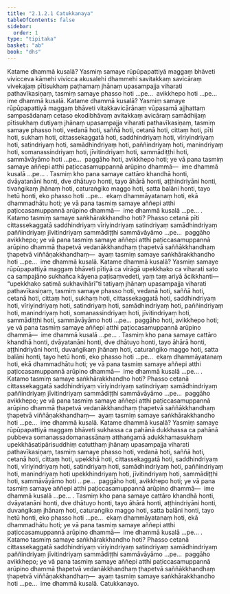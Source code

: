 ```yaml
---
title: "2.1.2.1 Catukkanaya"
tableOfContents: false
sidebar:
  order: 1
type: "tipitaka"
basket: "ab"
book: "dhs"
---
```



<DynamicBreadcrumb />

<Division number="160" book="dhs" bookNo="29" page="44">

<Paragraph number="566" book="dhs">
Katame dhammā kusalā? Yasmiṃ samaye rūpūpapattiyā maggaṃ bhāveti vivicceva kāmehi vivicca akusalehi dhammehi savitakkaṃ savicāraṃ vivekajaṃ pītisukhaṃ paṭhamaṃ jhānaṃ upasampajja viharati pathavīkasiṇaṃ, tasmiṃ samaye phasso hoti …pe…  avikkhepo hoti …pe…  ime dhammā kusalā.
</Paragraph>

</Division>
<Division number="161" book="dhs" bookNo="29" page="44">

<Paragraph number="567" book="dhs">
Katame dhammā kusalā? Yasmiṃ samaye rūpūpapattiyā maggaṃ bhāveti vitakkavicārānaṃ vūpasamā ajjhattaṃ sampasādanaṃ cetaso ekodibhāvaṃ avitakkaṃ avicāraṃ samādhijaṃ pītisukhaṃ dutiyaṃ jhānaṃ upasampajja viharati pathavīkasiṇaṃ, tasmiṃ samaye phasso hoti, vedanā hoti, saññā hoti, cetanā hoti, cittaṃ hoti, pīti hoti, sukhaṃ hoti, cittassekaggatā hoti, saddhindriyaṃ hoti, vīriyindriyaṃ hoti, satindriyaṃ hoti, samādhindriyaṃ hoti, paññindriyaṃ hoti, manindriyaṃ hoti, somanassindriyaṃ hoti, jīvitindriyaṃ hoti, sammādiṭṭhi hoti, sammāvāyāmo hoti …pe…  paggāho hoti, avikkhepo hoti; ye vā pana tasmiṃ samaye aññepi atthi paṭiccasamuppannā arūpino dhammā—  ime dhammā kusalā …pe… .
</Paragraph>

<Paragraph number="568" book="dhs">
Tasmiṃ kho pana samaye cattāro khandhā honti, dvāyatanāni honti, dve dhātuyo honti, tayo āhārā honti, aṭṭhindriyāni honti, tivaṅgikaṃ jhānaṃ hoti, caturaṅgiko maggo hoti, satta balāni honti, tayo hetū honti, eko phasso hoti …pe…  ekaṃ dhammāyatanaṃ hoti, ekā dhammadhātu hoti; ye vā pana tasmiṃ samaye aññepi atthi paṭiccasamuppannā arūpino dhammā—  ime dhammā kusalā …pe… .
</Paragraph>

</Division>
<Division number="162" book="dhs" bookNo="29" page="44">

<Paragraph number="569" book="dhs">
Katamo tasmiṃ samaye saṅkhārakkhandho hoti? Phasso cetanā pīti cittassekaggatā saddhindriyaṃ vīriyindriyaṃ satindriyaṃ samādhindriyaṃ paññindriyaṃ jīvitindriyaṃ sammādiṭṭhi sammāvāyāmo …pe…  paggāho avikkhepo; ye vā pana tasmiṃ samaye aññepi atthi paṭiccasamuppannā arūpino dhammā ṭhapetvā vedanākkhandhaṃ ṭhapetvā saññākkhandhaṃ ṭhapetvā viññāṇakkhandhaṃ—  ayaṃ tasmiṃ samaye saṅkhārakkhandho hoti …pe…  ime dhammā kusalā.
</Paragraph>

</Division>
<Division number="163" book="dhs" bookNo="29" page="45">

<Paragraph number="570" book="dhs">
Katame dhammā kusalā? Yasmiṃ samaye rūpūpapattiyā maggaṃ bhāveti pītiyā ca virāgā upekkhako ca viharati sato ca sampajāno sukhañca kāyena paṭisaṃvedeti, yaṃ taṃ ariyā ācikkhanti—  “upekkhako satimā sukhavihārī”ti tatiyaṃ jhānaṃ upasampajja viharati pathavīkasiṇaṃ, tasmiṃ samaye phasso hoti, vedanā hoti, saññā hoti, cetanā hoti, cittaṃ hoti, sukhaṃ hoti, cittassekaggatā hoti, saddhindriyaṃ hoti, vīriyindriyaṃ hoti, satindriyaṃ hoti, samādhindriyaṃ hoti, paññindriyaṃ hoti, manindriyaṃ hoti, somanassindriyaṃ hoti, jīvitindriyaṃ hoti, sammādiṭṭhi hoti, sammāvāyāmo hoti …pe…  paggāho hoti, avikkhepo hoti; ye vā pana tasmiṃ samaye aññepi atthi paṭiccasamuppannā arūpino dhammā—  ime dhammā kusalā …pe… .
</Paragraph>

<Paragraph number="571" book="dhs">
Tasmiṃ kho pana samaye cattāro khandhā honti, dvāyatanāni honti, dve dhātuyo honti, tayo āhārā honti, aṭṭhindriyāni honti, duvaṅgikaṃ jhānaṃ hoti, caturaṅgiko maggo hoti, satta balāni honti, tayo hetū honti, eko phasso hoti …pe…  ekaṃ dhammāyatanaṃ hoti, ekā dhammadhātu hoti; ye vā pana tasmiṃ samaye aññepi atthi paṭiccasamuppannā arūpino dhammā—  ime dhammā kusalā …pe… .
</Paragraph>

</Division>
<Division number="164" book="dhs" bookNo="29" page="45">

<Paragraph number="572" book="dhs">
Katamo tasmiṃ samaye saṅkhārakkhandho hoti? Phasso cetanā cittassekaggatā saddhindriyaṃ vīriyindriyaṃ satindriyaṃ samādhindriyaṃ paññindriyaṃ jīvitindriyaṃ sammādiṭṭhi sammāvāyāmo …pe…  paggāho avikkhepo; ye vā pana tasmiṃ samaye aññepi atthi paṭiccasamuppannā arūpino dhammā ṭhapetvā vedanākkhandhaṃ ṭhapetvā saññākkhandhaṃ ṭhapetvā viññāṇakkhandhaṃ—  ayaṃ tasmiṃ samaye saṅkhārakkhandho hoti …pe…  ime dhammā kusalā.
</Paragraph>

</Division>
<Division number="165" book="dhs" bookNo="29" page="45">

<Paragraph number="573" book="dhs">
Katame dhammā kusalā? Yasmiṃ samaye rūpūpapattiyā maggaṃ bhāveti sukhassa ca pahānā dukkhassa ca pahānā pubbeva somanassadomanassānaṃ atthaṅgamā adukkhamasukhaṃ upekkhāsatipārisuddhiṃ catutthaṃ jhānaṃ upasampajja viharati pathavīkasiṇaṃ, tasmiṃ samaye phasso hoti, vedanā hoti, saññā hoti, cetanā hoti, cittaṃ hoti, upekkhā hoti, cittassekaggatā hoti, saddhindriyaṃ hoti, vīriyindriyaṃ hoti, satindriyaṃ hoti, samādhindriyaṃ hoti, paññindriyaṃ hoti, manindriyaṃ hoti upekkhindriyaṃ hoti, jīvitindriyaṃ hoti, sammādiṭṭhi hoti, sammāvāyāmo hoti …pe…  paggāho hoti, avikkhepo hoti; ye vā pana tasmiṃ samaye aññepi atthi paṭiccasamuppannā arūpino dhammā—  ime dhammā kusalā …pe… .
</Paragraph>

<Paragraph number="574" book="dhs">
Tasmiṃ kho pana samaye cattāro khandhā honti, dvāyatanāni honti, dve dhātuyo honti, tayo āhārā honti, aṭṭhindriyāni honti, duvaṅgikaṃ jhānaṃ hoti, caturaṅgiko maggo hoti, satta balāni honti, tayo hetū honti, eko phasso hoti …pe…  ekaṃ dhammāyatanaṃ hoti, ekā dhammadhātu hoti; ye vā pana tasmiṃ samaye aññepi atthi paṭiccasamuppannā arūpino dhammā—  ime dhammā kusalā …pe… .
</Paragraph>

</Division>
<Division number="166" book="dhs" bookNo="29" page="46">

<Paragraph number="575" book="dhs">
Katamo tasmiṃ samaye saṅkhārakkhandho hoti? Phasso cetanā cittassekaggatā saddhindriyaṃ vīriyindriyaṃ satindriyaṃ samādhindriyaṃ paññindriyaṃ jīvitindriyaṃ sammādiṭṭhi sammāvāyāmo …pe…  paggāho avikkhepo; ye vā pana tasmiṃ samaye aññepi atthi paṭiccasamuppannā arūpino dhammā ṭhapetvā vedanākkhandhaṃ ṭhapetvā saññākkhandhaṃ ṭhapetvā viññāṇakkhandhaṃ—  ayaṃ tasmiṃ samaye saṅkhārakkhandho hoti …pe…  ime dhammā kusalā.

</Paragraph>
</Division>

<Paragraph number="576" type="center" book="dhs">
Catukkanayo.
</Paragraph>